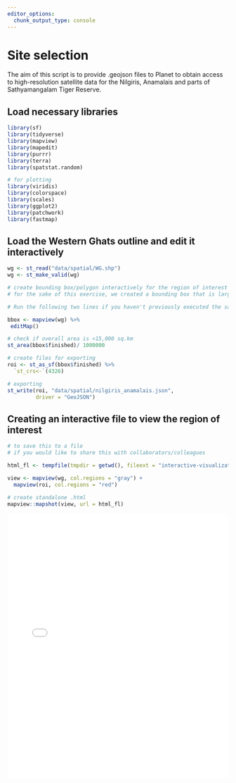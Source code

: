 ```yaml
---
editor_options:
  chunk_output_type: console
---
```


# Site selection  

The aim of this script is to provide .geojson files to Planet to obtain access to high-resolution satellite data for the Nilgiris, Anamalais and parts of Sathyamangalam Tiger Reserve.  

## Load necessary libraries
```r
library(sf)
library(tidyverse)
library(mapview)
library(mapedit)
library(purrr)
library(terra)
library(spatstat.random)

# for plotting
library(viridis)
library(colorspace)
library(scales)
library(ggplot2)
library(patchwork)
library(fastmap)
```


## Load the Western Ghats outline and edit it interactively

```r
wg <- st_read("data/spatial/WG.shp")
wg <- st_make_valid(wg)

# create bounding box/polygon interactively for the region of interest
# for the sake of this exercise, we created a bounding box that is larger than the total area required for sampling

# Run the following two lines if you haven't previously executed the same

bbox <- mapview(wg) %>%
 editMap()

# check if overall area is <15,000 sq.km
st_area(bbox$finished)/ 1000000

# create files for exporting
roi <- st_as_sf(bbox$finished) %>%
  `st_crs<-`(4326)

# exporting
st_write(roi, "data/spatial/nilgiris_anamalais.json",
         driver = "GeoJSON")
```

## Creating an interactive file to view the region of interest

```r
# to save this to a file 
# if you would like to share this with collaborators/colleagues

html_fl <- tempfile(tmpdir = getwd(), fileext = "interactive-visualization.html")

view <- mapview(wg, col.regions = "gray") +
  mapview(roi, col.regions = "red")

# create standalone .html
mapview::mapshot(view, url = html_fl)
```

<iframe src="interactive-visualization.html" height="600px" width="100%" style="border:none;"></iframe>

